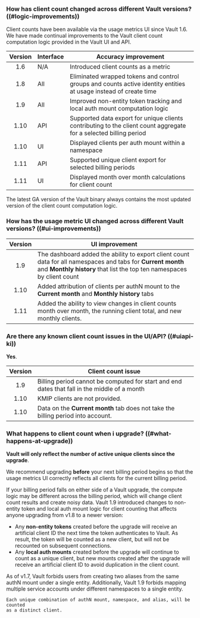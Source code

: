 ### How has client count changed across different Vault versions? ((#logic-improvements))

Client counts have been available via the usage metrics UI since Vault 1.6. We
have made continual improvements to the Vault client count computation logic
provided in the Vault UI and API. 

| Version | Interface | Accuracy improvement
| :-----: | --------- | --------------------
| 1.6     | N/A       | Introduced client counts as a metric
| 1.8     | All       | Eliminated wrapped tokens and control groups and counts active identity entities at usage instead of create time
| 1.9     | All       | Improved non-entity token tracking and local auth mount computation logic
| 1.10    | API       | Supported data export for unique clients contributing to the client count aggregate for a selected billing period
| 1.10    | UI        | Displayed clients per auth mount within a namespace
| 1.11    | API       | Supported unique client export for selected billing periods
| 1.11    | UI        | Displayed month over month calculations for client count

The latest GA version of the Vault binary always contains the most updated
version of the client count computation logic.

### How has the usage metric UI changed across different Vault versions? ((#ui-improvements))

| Version | UI improvement
| :-----: | -----------------------------
| 1.9     | The dashboard added the ability to export client count data for all namespaces and tabs for **Current month** and **Monthly history** that list the top ten namespaces by client count
| 1.10    | Added attribution of clients per authN mount to the **Current month** and **Monthly history** tabs
| 1.11    | Added the ability to view changes in client counts month over month, the running client total, and new monthly clients.

### Are there any known client count issues in the UI/API? ((#uiapi-ki))

**Yes**.

| Version | Client count issue
| :-----: | -----------------------------
| 1.9     | Billing period cannot be computed for start and end dates that fall in the middle of a month
| 1.10    | KMIP clients are not provided.
| 1.10    | Data on the **Current month** tab does not take the billing period into account.

### What happens to client count when i upgrade? ((#what-happens-at-upgrade))

**Vault will only reflect the number of active unique clients since the upgrade**.

We recommend upgrading **before** your next billing period begins so that the
usage metrics UI correctly reflects all clients for the current billing period.

<Warning heading="Time your upgrade appropriately">
  If your billing period falls on either side of a Vault upgrade, the compute
  logic may be different across the billing period, which will change client
  count results and create noisy data.
</Warning>

<Tabs>
  <Tab heading="Upgrading from Vault 1.8">
    Vault 1.9 introduced changes to non-entity token and local auth mount logic
    for client counting that affects anyone upgrading from v1.8 to a newer
    version:
    <ul>
      <li>
        Any <b>non-entity tokens</b> created before the upgrade will receive an
        artificial client ID the next time the token authenticates to Vault. As
        result, the token will be counted as a new client, but will not be
        recounted on subsequent connections.
      </li>
      <li>
        Any <b>local auth mounts</b> created before the upgrade will continue to
        count as a unique client, but new mounts created after the upgrade will
        receive an artificial client ID to avoid duplication in the client count.
      </li>
    </ul>
  </Tab>

  <Tab heading="Upgrading from Vault 1.6">
    As of v1.7, Vault forbids users from creating two aliases from the same authN
    mount under a single entity. Additionally, Vault 1.9 forbids mapping multiple
    service accounts under different namespaces to a single entity.

    Each unique combination of authN mount, namespace, and alias, will be counted
    as a distinct client.
  </Tab>
</Tabs>